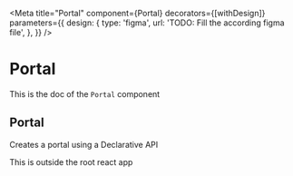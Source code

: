 <!--- Portal.stories.mdx --->


<Meta
  title="Portal"
  component={Portal}
  decorators={[withDesign]}
  parameters={{
    design: {
      type: 'figma',
      url: 'TODO: Fill the according figma file',
    },
  }}
/>

# Portal

This is the doc of the `Portal` component

## Portal

Creates a portal using a Declarative API

<Canvas>
  <Story name="base">
    <Portal>
      <aside>This is outside the root react app</aside>
    </Portal>
  </Story>
</Canvas>

